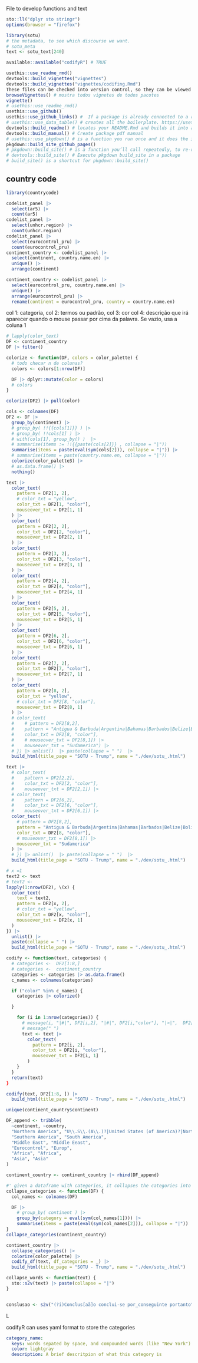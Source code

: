  File to develop functions and text

```r
sto::ll("dplyr sto stringr")
options(browser = "firefox")
```
```r
library(sotu)
# the metadata, to see which discourse we want.
# sotu_meta
text <- sotu_text[240]
```
```r
available::available("codifyR") # TRUE
```
```r
usethis::use_readme_rmd()
devtools::build_vignettes("vignettes")
devtools::build_vignettes("vignettes/codifing.Rmd")
These files can be checked into version control, so they can be viewed with browseVignettes() and vignette() if the package has been loaded with load_all()
browseVignettes() # mostra todos vignetes de todos pacotes
vignette()
# usethis::use_readme_rmd()
usethis::use_github()
usethis::use_github_links() #  If a package is already connected to a remote GitHub repository, usethis::use_github_links() can be called to just add the relevant links to DESCRIPTION.'use_github_links()'
# usethis::use_data_table() # creates all the boilerplate. https://usethis.r-lib.org/reference/use_data_table.html
devtools::build_readme() # locates your README.Rmd and builds it into a README.md
devtools::build_manual() # Create package pdf manual
# usethis::use_pkgdown() # is a function you run once and it does the initial, minimal setup necessary to start using pkgdown:
pkgdown::build_site_github_pages()
# pkgdown::build_site() # is a function you’ll call repeatedly, to re-render your site locally. In an extremely barebones package, https://r-pkgs.org/website.html
# devtools::build_site() # Execute pkgdown build_site in a package
# build_site() is a shortcut for pkgdown::build_site()
```
## country code
```r
library(countrycode)

codelist_panel |>
  select(ar5) |>
  count(ar5)
codelist_panel |>
  select(unhcr.region) |>
  count(unhcr.region)
codelist_panel |>
  select(eurocontrol_pru) |>
  count(eurocontrol_pru)
continent_country <- codelist_panel |>
  select(continent, country.name.en) |>
  unique() |>
  arrange(continent)

continent_country <- codelist_panel |>
  select(eurocontrol_pru, country.name.en) |>
  unique() |>
  arrange(eurocontrol_pru) |>
  rename(continent = eurocontrol_pru, country = country.name.en)
```
col 1: categoria, 
col 2: termos ou padrão, 
col 3: cor
col 4: descrição que irá aparecer quando o mouse passar por cima da palavra. Se vazio, usa a coluna 1
```r
# lapply(color_text)
DF <- continent_country
DF |> filter()
```
```r
colorize <- function(DF, colors = color_palette) {
  # todo checar n de colunas?
  colors <- colors[1:nrow(DF)]

  DF |> dplyr::mutate(color = colors)
  # colors
}

colorize(DF2) |> pull(color)
```
```r
cols <- colnames(DF)
DF2 <- DF |>
  group_by(continent) |>
  # group_by( !!{{cols[1]}} ) |>
  # group_by( !!cols[1] ) |>
  # with(cols[1], group_by() )  |>
  # summarise(items := !!{{paste(cols[2]}} , collapse = "|"))
  summarise(items = paste(eval(sym(cols[2])), collapse = "|")) |>
  # summarise(items = paste(country.name.en, collapse = "|"))
  colorize(color_palette3) |>
  # as.data.frame() |>
  nothing()
```
```r
text |>
  color_text(
    pattern = DF2[1, 2],
    # color_txt = "yellow",
    color_txt = DF2[1, "color"],
    mouseover_txt = DF2[1, 1]
  ) |>
  color_text(
    pattern = DF2[2, 2],
    color_txt = DF2[2, "color"],
    mouseover_txt = DF2[2, 1]
  ) |>
  color_text(
    pattern = DF2[3, 2],
    color_txt = DF2[3, "color"],
    mouseover_txt = DF2[3, 1]
  ) |>
  color_text(
    pattern = DF2[4, 2],
    color_txt = DF2[4, "color"],
    mouseover_txt = DF2[4, 1]
  ) |>
  color_text(
    pattern = DF2[5, 2],
    color_txt = DF2[5, "color"],
    mouseover_txt = DF2[5, 1]
  ) |>
  color_text(
    pattern = DF2[6, 2],
    color_txt = DF2[6, "color"],
    mouseover_txt = DF2[6, 1]
  ) |>
  color_text(
    pattern = DF2[7, 2],
    color_txt = DF2[7, "color"],
    mouseover_txt = DF2[7, 1]
  ) |>
  color_text(
    pattern = DF2[8, 2],
    color_txt = "yellow",
    # color_txt = DF2[8, "color"],
    mouseover_txt = DF2[8, 1]
  ) |>
  # color_text(
  #    # pattern = DF2[8,2],
  #    pattern = "Antigua & Barbuda|Argentina|Bahamas|Barbados|Belize|Bolivia|Brazil|Chile|Colombia|Costa Rica|Cuba|Dominica|Dominican Republic|Ecuador|El Salvador|Grenada |Guatemala|Guyana|Haiti|Honduras|Jamaica|Mexico|Nicaragua|Panama|Paraguay|Peru|St. Kitts & Nevis|St. Lucia|St. Vincent & Grenadines|Suriname|Trinidad & Tobago|Uruguay|Venezuela",
  #    color_txt = DF2[8, "color"],
  #    # mouseover_txt = DF2[8,1]) |>
  #    mouseover_txt = "Sudamerica") |>
  # }) |> unlist()  |> paste(collapse = " ")  |>
  build_html(title_page = "SOTU - Trump", name = "./dev/sotu_.html")
```
```r
text |>
  # color_text(
  #    pattern = DF2[2,2],
  #    color_txt = DF2[2, "color"],
  #    mouseover_txt = DF2[2,1]) |>
  # color_text(
  #    pattern = DF2[6,2],
  #    color_txt = DF2[6, "color"],
  #    mouseover_txt = DF2[6,1]) |>
  color_text(
    # pattern = DF2[8,2],
    pattern = "Antigua & Barbuda|Argentina|Bahamas|Barbados|Belize|Bolivia|Brazil|Chile|Colombia|Costa Rica|Cuba|Dominica|Dominican Republic|Ecuador|El Salvador|Grenada |Guatemala|Guyana|Haiti|Honduras|Jamaica|Mexico|Nicaragua|Panama|Paraguay|Peru|St. Kitts & Nevis|St. Lucia|St. Vincent & Grenadines|Suriname|Trinidad & Tobago|Uruguay|Venezuela",
    color_txt = DF2[8, "color"],
    # mouseover_txt = DF2[8,1]) |>
    mouseover_txt = "Sudamerica"
  ) |>
  # }) |> unlist()  |> paste(collapse = " ")  |>
  build_html(title_page = "SOTU - Trump", name = "./dev/sotu_.html")
```
```r
# x =1
text2 <- text
# text2 <-
lapply(1:nrow(DF2), \(x) {
  color_text(
    text = text2,
    pattern = DF2[x, 2],
    # color_txt = "yellow",
    color_txt = DF2[x, "color"],
    mouseover_txt = DF2[x, 1]
  )
}) |>
  unlist() |>
  paste(collapse = " ") |>
  build_html(title_page = "SOTU - Trump", name = "./dev/sotu_.html")
```
```r
codify <- function(text, categories) {
  # categories <-  DF2[1:8,]
  # categories <-  continent_country
  categories <- categories |> as.data.frame()
  c_names <- colnames(categories)

  if ("color" %in% c_names) {
    categories |> colorize()

  }

    for (i in 1:nrow(categories)) {
      # message(i, "|#|", DF2[i,2], "|#|", DF2[i,"color"], "|>|",  DF2[i,1])
      # message(" ")
      text <- text |>
        color_text(
          pattern = DF2[i, 2],
          color_txt = DF2[i, "color"],
          mouseover_txt = DF2[i, 1]
        )
    }
  }
  return(text)
}

codify(text, DF2[1:8, ]) |>
  build_html(title_page = "SOTU - Trump", name = "./dev/sotu_.html")
```
```r
unique(continent_country$continent)

DF_append <- tribble(
  ~continent, ~country,
  "Northern America", "U\\.S\\.(A\\.)?|United States (of America)?|North America",
  "Southern America", "South America",
  "Middle East", "Middle Eeast",
  "Eurocontrol", "Europ",
  "Africa", "Africa",
  "Asia", "Asia"
)

continent_country <- continent_country |> rbind(DF_append)
```
```r
#' given a dataframe with categories, it collapses the categories into one line in regex pattern
collapse_categories <- function(DF) {
  col_names <- colnames(DF)

  DF |>
    # group_by( continent ) |>
    group_by(category = eval(sym(col_names[1]))) |>
    summarise(items = paste(eval(sym(col_names[2])), collapse = "|"))
}
collapse_categories(continent_country)
```
```r
continent_country |>
  collapse_categories() |>
  colorize(color_palette) |>
  codify_df(text, df_categories = _) |>
  build_html(title_page = "SOTU - Trump", name = "./dev/sotu_.html")
```
```r
collapse_words <- function(text) {
  sto::s2v(text) |> paste(collapse = "|")
}


conslusao <- s2v("(?i)Conclus[aã]o conclui-se por_conseguinte portanto") |> paste(collapse = "|")
```







L







codifyR can uses yaml format to store the categories 

```yml
category_name:
  keys: words sepated by space, and compounded words (like "New York") binded by underscore, like "New_York".
  color: lightgray
  description: A brief descritpion of what this category is
```




